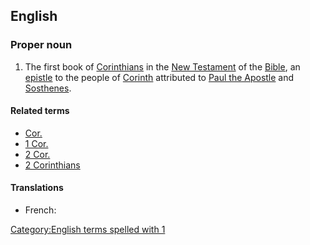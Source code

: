 {{book of the Bible|First Epistle to the Corinthians}}

==English==

===Proper noun===
{{en-proper noun}}

# {{biblical}} The first book of [[Corinthians]] in the [[New Testament]] of the [[Bible]], an [[epistle]] to the people of [[w:Corinth|Corinth]] attributed to [[w:Paul the Apostle|Paul the Apostle]] and [[w:Sosthenes|Sosthenes]].

====Related terms====
*[[Cor.]]
*[[1 Cor.]]
*[[2 Cor.]]
*[[2 Corinthians]]

====Translations====
{{trans-top|book of the New Testament}}
* French: {{t|fr|1 Corinthiens}}
{{trans-mid}}
{{trans-bottom}}

[[Category:English terms spelled with 1]]